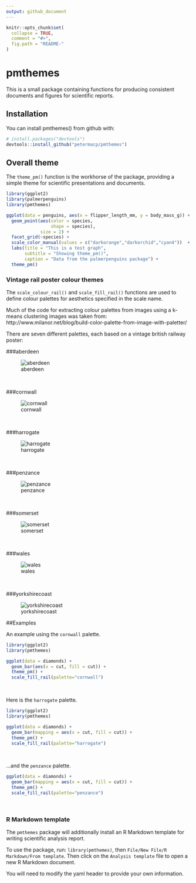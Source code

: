 ```yaml
---
output: github_document
---
```


<!-- README.md is generated from README.Rmd. Please edit that file -->

```r
knitr::opts_chunk$set(
  collapse = TRUE,
  comment = "#>",
  fig.path = "README-"
)
```

# pmthemes

This is a small package containing functions for producing consistent documents and figures for scientific reports.

## Installation

You can install pmthemes() from github with:

```r
# install.packages("devtools")
devtools::install_github("petermacp/pmthemes")
```

## Overall theme

The `theme_pm()` function is the workhorse of the package, providing a simple theme for scientific presentations and documents.

```r
library(ggplot2)
library(palmerpenguins)
library(pmthemes)

ggplot(data = penguins, aes(x = flipper_length_mm, y = body_mass_g)) +
  geom_point(aes(color = species, 
                 shape = species),
             size = 2) +
  facet_grid(~species) +
  scale_color_manual(values = c("darkorange","darkorchid","cyan4"))  + 
  labs(title = "This is a test graph", 
       subtitle = "Showing theme_pm()",
       caption = "Data from the palmerpenguins package") +
  theme_pm()

```

### Vintage rail poster colour themes

The `scale_colour_rail()` and `scale_fill_rail()` functions are used to define colour palettes for aesthetics specified in the scale name. 

Much of the code for extracting colour palettes from images using a k-means clustering images was taken from: http://www.milanor.net/blog/build-color-palette-from-image-with-paletter/

There are seven different palettes, each based on a vintage british railway poster:

###aberdeen

![aberdeen](data-raw/aberdeen.jpg)

<br>

###cornwall

![cornwall](data-raw/cornwall.jpg)

<br>

###harrogate

![harrogate](data-raw/harrogate.jpg)

<br>

###penzance

![penzance](data-raw/penzance.jpg)

<br>

###somerset

![somerset](data-raw/somerset.jpg)

<br>

###wales

![wales](data-raw/wales.jpg)

<br>

###yorkshirecoast

![yorkshirecoast](data-raw/yorkshirecoast.jpg)

##Examples

An example using the `cornwall` palette.

```r
library(ggplot2)
library(pmthemes)

ggplot(data = diamonds) +
  geom_bar(aes(x = cut, fill = cut)) + 
  theme_pm() +
  scale_fill_rail(palette="cornwall")

```

<br>

Here is the `harrogate` palette.

```r
library(ggplot2)
library(pmthemes)

ggplot(data = diamonds) +
  geom_bar(mapping = aes(x = cut, fill = cut)) + 
  theme_pm() +
  scale_fill_rail(palette="harrogate")

```

<br>

...and the `penzance` palette.


```r
ggplot(data = diamonds) +
  geom_bar(mapping = aes(x = cut, fill = cut)) + 
  theme_pm() +
  scale_fill_rail(palette="penzance")

```

<br>

### R Markdown template

The `pmthemes` package will additionally install an R Markdown template for writing scientific analysis report. 

To use the package, run: `library(pmthemes)`, then `File/New File/R Markdown/From template`. Then click on the `Analysis template` file to open a new R Markdown document.

You will need to modify the yaml header to provide your own information.